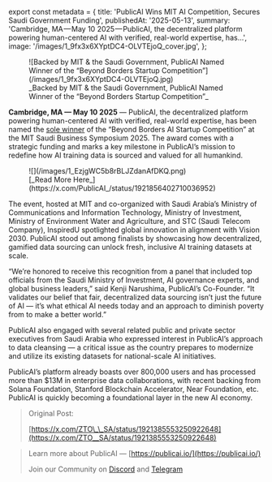 ﻿export const metadata = {
  title: 'PublicAI Wins MIT AI Competition, Secures Saudi Government Funding',
  publishedAt: '2025-05-13',
  summary:
    'Cambridge, MA — May 10 2025 — PublicAI, the decentralized platform powering human-centered AI with verified, real-world expertise, has…',
  image: '/images/1_9fx3x6XYptDC4-OLVTEjoQ_cover.jpg',
};

<figure>
  ![Backed by MIT & the Saudi Government, PublicAI Named Winner of the “Beyond
  Borders Startup Competition”](/images/1_9fx3x6XYptDC4-OLVTEjoQ.jpg)
  <figcaption>
    _Backed by MIT & the Saudi Government, PublicAI Named Winner of the “Beyond
    Borders Startup Competition”_
  </figcaption>
</figure>

**Cambridge, MA — May 10 2025** — PublicAI, the decentralized platform powering human-centered AI with verified, real-world expertise, has been named the [sole winner](https://x.com/PublicAI_/status/1921856402710036952) of the “Beyond Borders AI Startup Competition” at the MIT Saudi Business Symposium 2025. The award comes with a strategic funding and marks a key milestone in PublicAI’s mission to redefine how AI training data is sourced and valued for all humankind.

<figure>
  ![](/images/1_EzjgWC5b8rBLJZdanAfDKQ.png)
  <figcaption>
    [_Read More Here_](https://x.com/PublicAI_/status/1921856402710036952)
  </figcaption>
</figure>

The event, hosted at MIT and co-organized with Saudi Arabia’s Ministry of Communications and Information Technology, Ministry of Investment, Ministry of Environment Water and Agriculture, and STC (Saudi Telecom Company), InspiredU spotlighted global innovation in alignment with Vision 2030. PublicAI stood out among finalists by showcasing how decentralized, gamified data sourcing can unlock fresh, inclusive AI training datasets at scale.

“We’re honored to receive this recognition from a panel that included top officials from the Saudi Ministry of Investment, AI governance experts, and global business leaders,” said Kenji Narushima, PublicAI’s Co-Founder. “It validates our belief that fair, decentralized data sourcing isn’t just the future of AI — it’s what ethical AI needs today and an approach to diminish poverty from to make a better world.”

PublicAI also engaged with several related public and private sector executives from Saudi Arabia who expressed interest in PublicAI’s approach to data cleansing — a critical issue as the country prepares to modernize and utilize its existing datasets for national-scale AI initiatives.

PublicAI’s platform already boasts over 800,000 users and has processed more than $13M in enterprise data collaborations, with recent backing from Solana Foundation, Stanford Blockchain Accelerator, Near Foundation, etc. PublicAI is quickly becoming a foundational layer in the new AI economy.

> Original Post:
>
> [https://x.com/ZTO\_\_SA/status/1921385553250922648](https://x.com/ZTO__SA/status/1921385553250922648)

> Learn more about PublicAI — [https://publicai.io/](https://publicai.io/)
>
> Join our Community on [Discord](https://discord.gg/publicai) and [Telegram](https://t.me/public_ai01)
